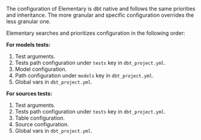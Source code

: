 <Accordion title="How test configurations are prioritized?">

The configuration of Elementary is dbt native and follows the same priorities and inheritance.
The more granular and specific configuration overrides the less granular one.

Elementary searches and prioritizes configuration in the following order:

**For models tests:**

1. Test arguments.
2. Tests path configuration under `tests` key in `dbt_project.yml`.
3. Model configuration.
4. Path configuration under `models` key in `dbt_project.yml`.
5. Global vars in `dbt_project.yml`.

**For sources tests:**

1. Test arguments.
2. Tests path configuration under `tests` key in `dbt_project.yml`.
3. Table configuration.
4. Source configuration.
5. Global vars in `dbt_project.yml`.

</Accordion>
